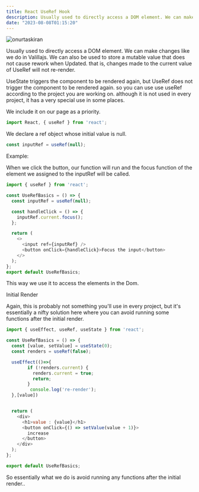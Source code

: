 ```yaml
---
title: React UseRef Hook
description: Usually used to directly access a DOM element. We can make changes like we do in Valillajs. We can also be used to store a mutable value that does not cause rework when Updated.
date: "2023-08-08T01:15:20"
---
```


<img className="w-full rounded-xl" src="https://res.cloudinary.com/djfqidbj1/image/upload/v1691446553/gxkx5odz1ftkakonxqpp.jpg" alt="onurtaskiran" />

Usually used to directly access a DOM element. We can make changes like we do in Valillajs. We can also be used to store a mutable value that does not cause rework when Updated. that is, changes made to the current value of UseRef will not re-render.

UseState triggers the component to be rendered again, but UseRef does not trigger the component to be rendered again. so you can use use useRef according to the project you are working on. although it is not used in every project, it has a very special use in some places.

We include it on our page as a priority.

```javascript
import React, { useRef } from 'react';
```
We declare a ref object whose initial value is null.

```javascript
const inputRef = useRef(null);
```
Example:

When we click the button, our function will run and the focus function of the element we assigned to the inputRef will be called.

```javascript
import { useRef } from 'react';

const UseRefBasics = () => {
  const inputRef = useRef(null);

  const handleClick = () => {
    inputRef.current.focus();
  };

  return (
    <>
      <input ref={inputRef} />
      <button onClick={handleClick}>Focus the input</button>
    </>
  );
};
export default UseRefBasics;
```
This way we use it to access the elements in the Dom.

Initial Render

Again, this is probably not something you'll use in every project, but it's essentially a nifty solution here where you can avoid running some functions after the initial render.

```javascript
import { useEffect, useRef, useState } from 'react';

const UseRefBasics = () => {
  const [value, setValue] = useState(0);
  const renders = useRef(false);

  useEffect(()=>{
        if (!renders.current) {
          renders.current = true;
          return;
        }
         console.log('re-render');
  },[value])


  return (
    <div>
      <h1>value : {value}</h1>
      <button onClick={() => setValue(value + 1)}>
        increase
      </button>
    </div>
  );
};

export default UseRefBasics;
```

So essentially what we do is avoid running any functions after the initial render..